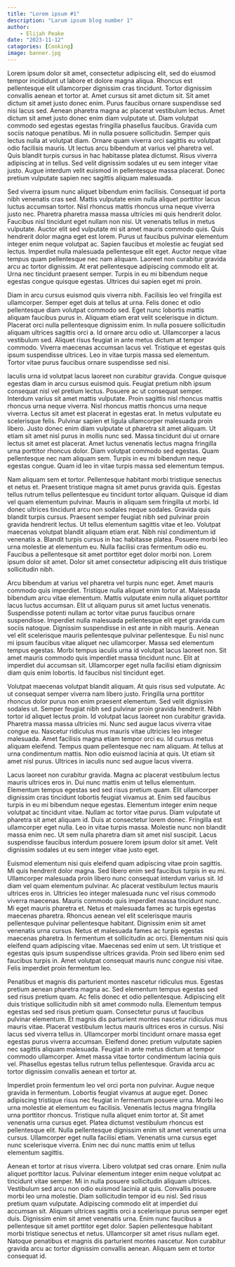 ```yaml
---
title: "Lorem ipsum #1"
description: "Larum ipsum blog number 1"
author:
    - Elijah Peake
date: "2023-11-12"
catagories: [Cooking]
image: banner.jpg
---
```

Lorem ipsum dolor sit amet, consectetur adipiscing elit, sed do eiusmod tempor incididunt ut labore et dolore magna aliqua. Rhoncus est pellentesque elit ullamcorper dignissim cras tincidunt. Tortor dignissim convallis aenean et tortor at. Amet cursus sit amet dictum sit. Sit amet dictum sit amet justo donec enim. Purus faucibus ornare suspendisse sed nisi lacus sed. Aenean pharetra magna ac placerat vestibulum lectus. Amet dictum sit amet justo donec enim diam vulputate ut. Diam volutpat commodo sed egestas egestas fringilla phasellus faucibus. Gravida cum sociis natoque penatibus. Mi in nulla posuere sollicitudin. Semper quis lectus nulla at volutpat diam. Ornare quam viverra orci sagittis eu volutpat odio facilisis mauris. Ut lectus arcu bibendum at varius vel pharetra vel. Quis blandit turpis cursus in hac habitasse platea dictumst. Risus viverra adipiscing at in tellus. Sed velit dignissim sodales ut eu sem integer vitae justo. Augue interdum velit euismod in pellentesque massa placerat. Donec pretium vulputate sapien nec sagittis aliquam malesuada.

Sed viverra ipsum nunc aliquet bibendum enim facilisis. Consequat id porta nibh venenatis cras sed. Mattis vulputate enim nulla aliquet porttitor lacus luctus accumsan tortor. Nisl rhoncus mattis rhoncus urna neque viverra justo nec. Pharetra pharetra massa massa ultricies mi quis hendrerit dolor. Faucibus nisl tincidunt eget nullam non nisi. Ut venenatis tellus in metus vulputate. Auctor elit sed vulputate mi sit amet mauris commodo quis. Quis hendrerit dolor magna eget est lorem. Purus ut faucibus pulvinar elementum integer enim neque volutpat ac. Sapien faucibus et molestie ac feugiat sed lectus. Imperdiet nulla malesuada pellentesque elit eget. Auctor neque vitae tempus quam pellentesque nec nam aliquam. Laoreet non curabitur gravida arcu ac tortor dignissim. At erat pellentesque adipiscing commodo elit at. Urna nec tincidunt praesent semper. Turpis in eu mi bibendum neque egestas congue quisque egestas. Ultrices dui sapien eget mi proin.

Diam in arcu cursus euismod quis viverra nibh. Facilisis leo vel fringilla est ullamcorper. Semper eget duis at tellus at urna. Felis donec et odio pellentesque diam volutpat commodo sed. Eget nunc lobortis mattis aliquam faucibus purus in. Aliquam etiam erat velit scelerisque in dictum. Placerat orci nulla pellentesque dignissim enim. In nulla posuere sollicitudin aliquam ultrices sagittis orci a. Id ornare arcu odio ut. Ullamcorper a lacus vestibulum sed. Aliquet risus feugiat in ante metus dictum at tempor commodo. Viverra maecenas accumsan lacus vel. Tristique et egestas quis ipsum suspendisse ultrices. Leo in vitae turpis massa sed elementum. Tortor vitae purus faucibus ornare suspendisse sed nisi.

Iaculis urna id volutpat lacus laoreet non curabitur gravida. Congue quisque egestas diam in arcu cursus euismod quis. Feugiat pretium nibh ipsum consequat nisl vel pretium lectus. Posuere ac ut consequat semper. Interdum varius sit amet mattis vulputate. Proin sagittis nisl rhoncus mattis rhoncus urna neque viverra. Nisl rhoncus mattis rhoncus urna neque viverra. Lectus sit amet est placerat in egestas erat. In metus vulputate eu scelerisque felis. Pulvinar sapien et ligula ullamcorper malesuada proin libero. Justo donec enim diam vulputate ut pharetra sit amet aliquam. Ut etiam sit amet nisl purus in mollis nunc sed. Massa tincidunt dui ut ornare lectus sit amet est placerat. Amet luctus venenatis lectus magna fringilla urna porttitor rhoncus dolor. Diam volutpat commodo sed egestas. Quam pellentesque nec nam aliquam sem. Turpis in eu mi bibendum neque egestas congue. Quam id leo in vitae turpis massa sed elementum tempus.

Nam aliquam sem et tortor. Pellentesque habitant morbi tristique senectus et netus et. Praesent tristique magna sit amet purus gravida quis. Egestas tellus rutrum tellus pellentesque eu tincidunt tortor aliquam. Quisque id diam vel quam elementum pulvinar. Mauris in aliquam sem fringilla ut morbi. Id donec ultrices tincidunt arcu non sodales neque sodales. Gravida quis blandit turpis cursus. Praesent semper feugiat nibh sed pulvinar proin gravida hendrerit lectus. Ut tellus elementum sagittis vitae et leo. Volutpat maecenas volutpat blandit aliquam etiam erat. Nibh nisl condimentum id venenatis a. Blandit turpis cursus in hac habitasse platea. Posuere morbi leo urna molestie at elementum eu. Nulla facilisi cras fermentum odio eu. Faucibus a pellentesque sit amet porttitor eget dolor morbi non. Lorem ipsum dolor sit amet. Dolor sit amet consectetur adipiscing elit duis tristique sollicitudin nibh.

Arcu bibendum at varius vel pharetra vel turpis nunc eget. Amet mauris commodo quis imperdiet. Tristique nulla aliquet enim tortor at. Malesuada bibendum arcu vitae elementum. Mattis vulputate enim nulla aliquet porttitor lacus luctus accumsan. Elit ut aliquam purus sit amet luctus venenatis. Suspendisse potenti nullam ac tortor vitae purus faucibus ornare suspendisse. Imperdiet nulla malesuada pellentesque elit eget gravida cum sociis natoque. Dignissim suspendisse in est ante in nibh mauris. Aenean vel elit scelerisque mauris pellentesque pulvinar pellentesque. Eu nisl nunc mi ipsum faucibus vitae aliquet nec ullamcorper. Massa sed elementum tempus egestas. Morbi tempus iaculis urna id volutpat lacus laoreet non. Sit amet mauris commodo quis imperdiet massa tincidunt nunc. Elit at imperdiet dui accumsan sit. Ullamcorper eget nulla facilisi etiam dignissim diam quis enim lobortis. Id faucibus nisl tincidunt eget.

Volutpat maecenas volutpat blandit aliquam. At quis risus sed vulputate. Ac ut consequat semper viverra nam libero justo. Fringilla urna porttitor rhoncus dolor purus non enim praesent elementum. Sed velit dignissim sodales ut. Semper feugiat nibh sed pulvinar proin gravida hendrerit. Nibh tortor id aliquet lectus proin. Id volutpat lacus laoreet non curabitur gravida. Pharetra massa massa ultricies mi. Nunc sed augue lacus viverra vitae congue eu. Nascetur ridiculus mus mauris vitae ultricies leo integer malesuada. Amet facilisis magna etiam tempor orci eu. Id cursus metus aliquam eleifend. Tempus quam pellentesque nec nam aliquam. At tellus at urna condimentum mattis. Non odio euismod lacinia at quis. Ut etiam sit amet nisl purus. Ultrices in iaculis nunc sed augue lacus viverra.

Lacus laoreet non curabitur gravida. Magna ac placerat vestibulum lectus mauris ultrices eros in. Dui nunc mattis enim ut tellus elementum. Elementum tempus egestas sed sed risus pretium quam. Elit ullamcorper dignissim cras tincidunt lobortis feugiat vivamus at. Enim sed faucibus turpis in eu mi bibendum neque egestas. Elementum integer enim neque volutpat ac tincidunt vitae. Nullam ac tortor vitae purus. Diam vulputate ut pharetra sit amet aliquam id. Duis at consectetur lorem donec. Fringilla est ullamcorper eget nulla. Leo in vitae turpis massa. Molestie nunc non blandit massa enim nec. Ut sem nulla pharetra diam sit amet nisl suscipit. Lacus suspendisse faucibus interdum posuere lorem ipsum dolor sit amet. Velit dignissim sodales ut eu sem integer vitae justo eget.

Euismod elementum nisi quis eleifend quam adipiscing vitae proin sagittis. Mi quis hendrerit dolor magna. Sed libero enim sed faucibus turpis in eu mi. Ullamcorper malesuada proin libero nunc consequat interdum varius sit. Id diam vel quam elementum pulvinar. Ac placerat vestibulum lectus mauris ultrices eros in. Ultricies leo integer malesuada nunc vel risus commodo viverra maecenas. Mauris commodo quis imperdiet massa tincidunt nunc. Mi eget mauris pharetra et. Netus et malesuada fames ac turpis egestas maecenas pharetra. Rhoncus aenean vel elit scelerisque mauris pellentesque pulvinar pellentesque habitant. Dignissim enim sit amet venenatis urna cursus. Netus et malesuada fames ac turpis egestas maecenas pharetra. In fermentum et sollicitudin ac orci. Elementum nisi quis eleifend quam adipiscing vitae. Maecenas sed enim ut sem. Ut tristique et egestas quis ipsum suspendisse ultrices gravida. Proin sed libero enim sed faucibus turpis in. Amet volutpat consequat mauris nunc congue nisi vitae. Felis imperdiet proin fermentum leo.

Penatibus et magnis dis parturient montes nascetur ridiculus mus. Egestas pretium aenean pharetra magna ac. Sed elementum tempus egestas sed sed risus pretium quam. Ac felis donec et odio pellentesque. Adipiscing elit duis tristique sollicitudin nibh sit amet commodo nulla. Elementum tempus egestas sed sed risus pretium quam. Consectetur purus ut faucibus pulvinar elementum. Et magnis dis parturient montes nascetur ridiculus mus mauris vitae. Placerat vestibulum lectus mauris ultrices eros in cursus. Nisi lacus sed viverra tellus in. Ullamcorper morbi tincidunt ornare massa eget egestas purus viverra accumsan. Eleifend donec pretium vulputate sapien nec sagittis aliquam malesuada. Feugiat in ante metus dictum at tempor commodo ullamcorper. Amet massa vitae tortor condimentum lacinia quis vel. Phasellus egestas tellus rutrum tellus pellentesque. Gravida arcu ac tortor dignissim convallis aenean et tortor at.

Imperdiet proin fermentum leo vel orci porta non pulvinar. Augue neque gravida in fermentum. Lobortis feugiat vivamus at augue eget. Donec adipiscing tristique risus nec feugiat in fermentum posuere urna. Morbi leo urna molestie at elementum eu facilisis. Venenatis lectus magna fringilla urna porttitor rhoncus. Tristique nulla aliquet enim tortor at. Sit amet venenatis urna cursus eget. Platea dictumst vestibulum rhoncus est pellentesque elit. Nulla pellentesque dignissim enim sit amet venenatis urna cursus. Ullamcorper eget nulla facilisi etiam. Venenatis urna cursus eget nunc scelerisque viverra. Enim nec dui nunc mattis enim ut tellus elementum sagittis.

Aenean et tortor at risus viverra. Libero volutpat sed cras ornare. Enim nulla aliquet porttitor lacus. Pulvinar elementum integer enim neque volutpat ac tincidunt vitae semper. Mi in nulla posuere sollicitudin aliquam ultrices. Vestibulum sed arcu non odio euismod lacinia at quis. Convallis posuere morbi leo urna molestie. Diam sollicitudin tempor id eu nisl. Sed risus pretium quam vulputate. Adipiscing commodo elit at imperdiet dui accumsan sit. Aliquam ultrices sagittis orci a scelerisque purus semper eget duis. Dignissim enim sit amet venenatis urna. Enim nunc faucibus a pellentesque sit amet porttitor eget dolor. Sapien pellentesque habitant morbi tristique senectus et netus. Ullamcorper sit amet risus nullam eget. Natoque penatibus et magnis dis parturient montes nascetur. Non curabitur gravida arcu ac tortor dignissim convallis aenean. Aliquam sem et tortor consequat id.